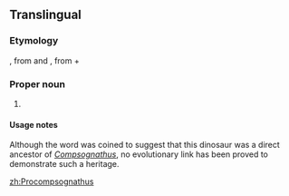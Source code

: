 ==Translingual==
{{wikipedia}}
{{wikispecies}}

===Etymology===
{{etyl|NL.|mul}}, from {{etyl|grc|mul}} {{m|grc|πρό||before}} and {{etyl|NL.|mul}} {{m|mul|Compsognathus}}, from {{etyl|grc|mul}} {{m|grc|κομψος||elegant", "refined" or "dainty}} + {{m|grc|γναθος||jaw}}

===Proper noun===
{{taxoninfl|i=1|g=m}}

# {{taxon|genus|family|Coelophysidae|small, [[bipedal]], [[dinosaur]] that lived during the Late [[Triassic]] Period, about 222 to 219 million years ago}}

====Usage notes====
Although the word was coined to suggest that this dinosaur was a direct ancestor of ''[[Compsognathus]]'', no evolutionary link has been proved to demonstrate such a heritage.

[[zh:Procompsognathus]]